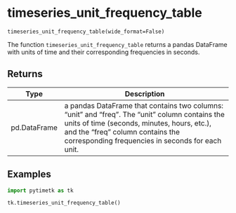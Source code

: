 # timeseries_unit_frequency_table { #pytimetk.timeseries_unit_frequency_table }

`timeseries_unit_frequency_table(wide_format=False)`

The function `timeseries_unit_frequency_table` returns a pandas DataFrame 
with units of time and their corresponding frequencies in seconds.

## Returns

| Type         | Description                                                                                                                                                                                                                              |
|--------------|------------------------------------------------------------------------------------------------------------------------------------------------------------------------------------------------------------------------------------------|
| pd.DataFrame | a pandas DataFrame that contains two columns: "unit" and "freq". The  "unit" column contains the units of time (seconds, minutes, hours, etc.),  and the "freq" column contains the corresponding frequencies in seconds  for each unit. |

## Examples

```python
import pytimetk as tk

tk.timeseries_unit_frequency_table()
```